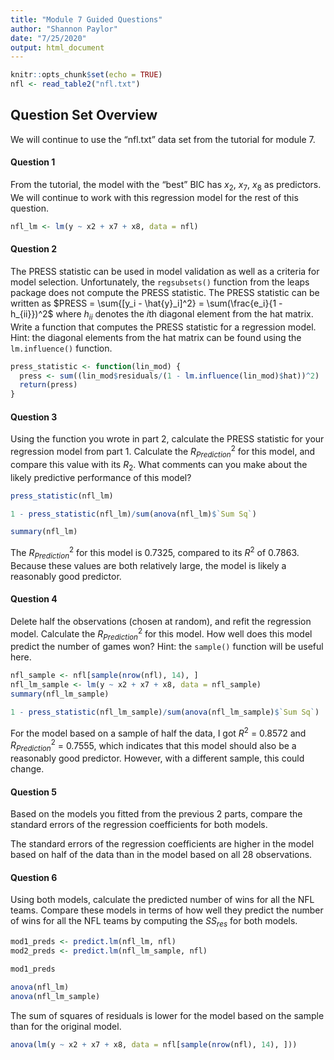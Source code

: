 ```yaml
---
title: "Module 7 Guided Questions"
author: "Shannon Paylor"
date: "7/25/2020"
output: html_document
---
```


```r
knitr::opts_chunk$set(echo = TRUE)
nfl <- read_table2("nfl.txt")
```

## Question Set Overview

We will continue to use the “nfl.txt” data set from the tutorial for module 7.

#### Question 1

From the tutorial, the model with the “best” BIC has $x_2$, $x_7$, $x_8$ as predictors.  We will continue to work with this regression model for the rest of this question.

```r
nfl_lm <- lm(y ~ x2 + x7 + x8, data = nfl)
```

#### Question 2

The PRESS statistic can be used in model validation as well as a criteria for model selection.  Unfortunately, the `regsubsets()` function from the leaps package does not compute the PRESS statistic.  The PRESS statistic can be written as $PRESS = \sum{[y_i - \hat{y}_i]^2} = \sum(\frac{e_i}{1 - h_{ii}})^2$ where $h_{ii}$ denotes the $i$th diagonal element from the hat matrix. Write  a  function  that  computes  the  PRESS  statistic  for  a  regression  model. Hint: the diagonal elements from the hat matrix can be found using the `lm.influence()` function.

```r
press_statistic <- function(lin_mod) {
  press <- sum((lin_mod$residuals/(1 - lm.influence(lin_mod)$hat))^2)
  return(press)
}
```

#### Question 3

Using the function you wrote in part 2, calculate the PRESS statistic for your regression model from part 1.  Calculate the $R^2_{Prediction}$ for this model,  and compare this value with its $R_2$.  What comments can you make about the likely predictive performance of this model?

```r
press_statistic(nfl_lm)
```

```r
1 - press_statistic(nfl_lm)/sum(anova(nfl_lm)$`Sum Sq`)
```

```r
summary(nfl_lm)
```

The $R^2_{Prediction}$ for this model is 0.7325, compared to its $R^2$ of 0.7863. Because these values are both relatively large, the model is likely a reasonably good predictor.

#### Question 4

Delete half the observations (chosen at random), and refit the regression model. Calculate the $R^2_{Prediction}$ for this model. How well does this model predict the number of games won? Hint: the `sample()` function will be useful here.

```r
nfl_sample <- nfl[sample(nrow(nfl), 14), ]
nfl_lm_sample <- lm(y ~ x2 + x7 + x8, data = nfl_sample)
summary(nfl_lm_sample)
```

```r
1 - press_statistic(nfl_lm_sample)/sum(anova(nfl_lm_sample)$`Sum Sq`)
```

For the model based on a sample of half the data, I got $R^2$ = 0.8572 and $R^2_{Prediction}$ = 0.7555, which indicates that this model should also be a reasonably good predictor. However, with a different sample, this could change.

#### Question 5

Based on the models you fitted from the previous 2 parts, compare the standard errors of the regression coefficients for both models.

The standard errors of the regression coefficients are higher in the model based on half of the data than in the model based on all 28 observations.

#### Question 6

Using  both  models,  calculate  the  predicted  number  of  wins  for  all  the  NFL  teams. Compare these models in terms of how well they predict the number of wins for all the NFL teams by computing the $SS_{res}$ for both models.

```r
mod1_preds <- predict.lm(nfl_lm, nfl)
mod2_preds <- predict.lm(nfl_lm_sample, nfl)

mod1_preds
```

```r
anova(nfl_lm)
anova(nfl_lm_sample)
```

The sum of squares of residuals is lower for the model based on the sample than for the original model.

```r
anova(lm(y ~ x2 + x7 + x8, data = nfl[sample(nrow(nfl), 14), ]))
```

